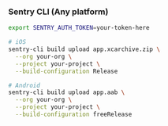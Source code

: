 ### Sentry CLI (Any platform)

```bash
export SENTRY_AUTH_TOKEN=your-token-here

# iOS
sentry-cli build upload app.xcarchive.zip \
  --org your-org \
  --project your-project \
  --build-configuration Release

# Android
sentry-cli build upload app.aab \
  --org your-org \
  --project your-project \
  --build-configuration freeRelease
```
